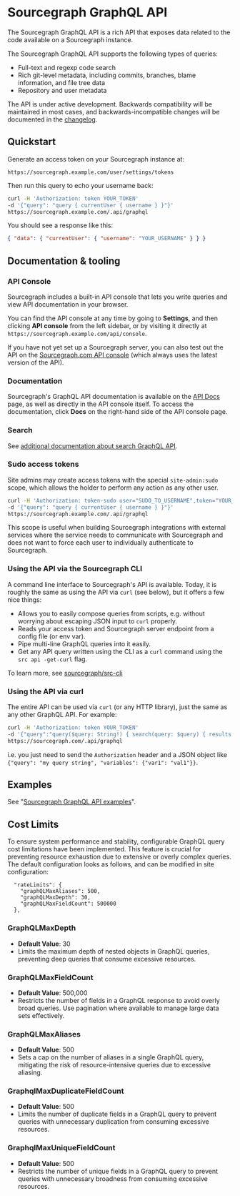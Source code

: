 # Sourcegraph GraphQL API

The Sourcegraph GraphQL API is a rich API that exposes data related to the code available on a Sourcegraph instance.

The Sourcegraph GraphQL API supports the following types of queries:

- Full-text and regexp code search
- Rich git-level metadata, including commits, branches, blame information, and file tree data
- Repository and user metadata

<Callout type="note">The API is under active development. Backwards compatibility will be maintained in most cases, and backwards-incompatible changes will be documented in the [changelog](https://sourcegraph.com/github.com/sourcegraph/sourcegraph/-/blob/CHANGELOG).</Callout>

## Quickstart

Generate an access token on your Sourcegraph instance at:

```none
https://sourcegraph.example.com/user/settings/tokens
```

Then run this query to echo your username back:

```bash
curl -H 'Authorization: token YOUR_TOKEN'
-d '{"query": "query { currentUser { username } }"}'
https://sourcegraph.example.com/.api/graphql
```

You should see a response like this:

```json
{ "data": { "currentUser": { "username": "YOUR_USERNAME" } } }
```

## Documentation & tooling

### API Console

Sourcegraph includes a built-in API console that lets you write queries and view API documentation in your browser.

You can find the API console at any time by going to **Settings**, and then clicking **API console** from the left sidebar, or by visiting it directly at `https://sourcegraph.example.com/api/console`.

If you have not yet set up a Sourcegraph server, you can also test out the API on the [Sourcegraph.com API console](https://sourcegraph.com/api/console) (which always uses the latest version of the API).

### Documentation

Sourcegraph's GraphQL API documentation is available on the [API Docs](/api/graphql/api-docs) page, as well as directly in the API console itself. To access the documentation, click **Docs** on the right-hand side of the API console page.

### Search

See [additional documentation about search GraphQL API](/api/graphql/search).

### Sudo access tokens

Site admins may create access tokens with the special `site-admin:sudo` scope, which allows the holder to perform any action as any other user.

```bash
curl -H 'Authorization: token-sudo user="SUDO_TO_USERNAME",token="YOUR_TOKEN"'
-d '{"query": "query { currentUser { username } }"}'
https://sourcegraph.example.com/.api/graphql
```

This scope is useful when building Sourcegraph integrations with external services where the service needs to communicate with Sourcegraph and does not want to force each user to individually authenticate to Sourcegraph.

### Using the API via the Sourcegraph CLI

A command line interface to Sourcegraph's API is available. Today, it is roughly the same as using the API via `curl` (see below), but it offers a few nice things:

- Allows you to easily compose queries from scripts, e.g. without worrying about escaping JSON input to `curl` properly.
- Reads your access token and Sourcegraph server endpoint from a config file (or env var).
- Pipe multi-line GraphQL queries into it easily.
- Get any API query written using the CLI as a `curl` command using the `src api -get-curl` flag.

To learn more, see [sourcegraph/src-cli](https://sourcegraph.com/github.com/sourcegraph/src-cli)

### Using the API via curl

The entire API can be used via `curl` (or any HTTP library), just the same as any other GraphQL API. For example:

```bash
curl -H 'Authorization: token YOUR_TOKEN'
-d '{"query":"query($query: String!) { search(query: $query) { results { matchCount } } }","variables":{"query":"Router"}}'
https://sourcegraph.com/.api/graphql
```

i.e. you just need to send the `Authorization` header and a JSON object like `{"query": "my query string", "variables": {"var1": "val1"}}`.

## Examples

See "[Sourcegraph GraphQL API examples](/api/graphql/examples)".

## Cost Limits

To ensure system performance and stability, configurable GraphQL query cost limitations have been implemented. This feature is crucial for preventing resource exhaustion due to extensive or overly complex queries. The default configuration looks as follows, and can be modified in site configuration:

```
  "rateLimits": {
    "graphQLMaxAliases": 500,
    "graphQLMaxDepth": 30,
    "graphQLMaxFieldCount": 500000
  },
```

### GraphQLMaxDepth

- **Default Value**: 30
- Limits the maximum depth of nested objects in GraphQL queries, preventing deep queries that consume excessive resources.

### GraphQLMaxFieldCount

- **Default Value**: 500,000
- Restricts the number of fields in a GraphQL response to avoid overly broad queries. Use pagination where available to manage large data sets effectively.

### GraphQLMaxAliases

- **Default Value**: 500
- Sets a cap on the number of aliases in a single GraphQL query, mitigating the risk of resource-intensive queries due to excessive aliasing.

### GraphqlMaxDuplicateFieldCount
- **Default Value**: 500
- Limits the number of duplicate fields in a GraphQL query to prevent queries with unnecessary duplication from consuming excessive resources.

### GraphqlMaxUniqueFieldCount
- **Default Value**: 500
- Restricts the number of unique fields in a GraphQL query to prevent queries with unnecessary broadness from consuming excessive resources.
